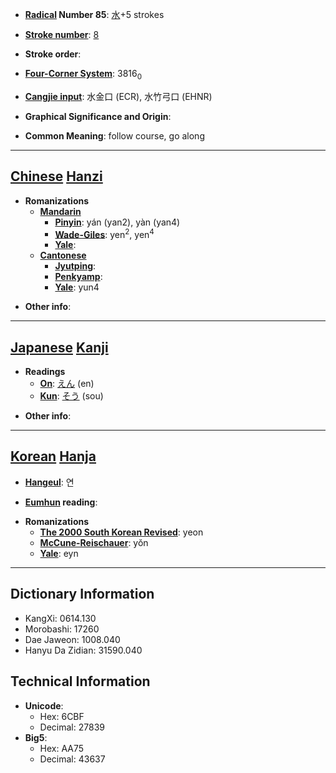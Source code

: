 * '''[[Wiktionary:Chinese radical index| Radical]] Number 85''': [[Wiktionary:Chinese radical index 水|水]]+5 strokes

* '''[[Wiktionary:Chinese total strokes index|Stroke number]]''': [[Wiktionary:Chinese total strokes index 8|8]]

* '''Stroke order''': 

* '''[[Wiktionary:Chinese four corner index|Four-Corner System]]''': 3816<sub>0</sub>

* '''[[Wiktionary:Chinese Cangjie index|Cangjie input]]''': 水金口 (ECR), 水竹弓口 (EHNR)

* '''Graphical Significance and Origin''': 

* '''Common Meaning''': follow course, go along

----

== [[Chinese]] [[Hanzi]] ==

* '''Romanizations'''
** '''[[Mandarin]]'''
*** '''[[Pinyin]]''': yán (yan2), yàn (yan4)
*** '''[[Wade-Giles]]''': yen<sup>2</sup>, yen<sup>4</sup>
*** '''[[Yale]]''': 
** '''[[Cantonese]]'''
*** '''[[Jyutping]]''':
*** '''[[Penkyamp]]''': 
*** '''[[Yale]]''': yun4

* '''Other info''': 

----

== [[Japanese]] [[Kanji]] ==

* '''Readings'''
** '''[[On]]''': [[えん]] (en)
** '''[[Kun]]''': [[そう]] (sou)

* '''Other info''':  

----

== [[Korean]] [[Hanja]] ==

* '''[[Hangeul]]''': 연

* '''[[Eumhun]] reading''': 

* '''Romanizations'''
** '''[[The 2000 South Korean Revised Romanization|The 2000 South Korean Revised]]''': yeon
** '''[[McCune-Reischauer]]''': yŏn
** '''[[Yale]]''': eyn

----

== Dictionary Information ==

* KangXi: 0614.130
* Morobashi: 17260
* Dae Jaweon: 1008.040
* Hanyu Da Zidian: 31590.040

== Technical Information ==

* '''Unicode''':
** Hex: 6CBF
** Decimal: 27839
* '''Big5''':
** Hex: AA75
** Decimal: 43637
